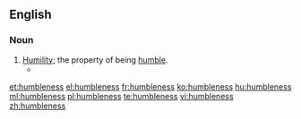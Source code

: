 ==English==

===Noun===
{{en-noun|-}}

# [[humility|Humility]]; the property of being [[humble]].
#*{{quote-book|year=1918|author={{w|W. B. Maxwell}}
|title=The Mirror and the Lamp
|chapter=2|url=http://openlibrary.org/works/OL1097634W
|passage=''That'' the young Mr. Churchills liked—but they did not like him coming round of an evening and drinking weak whisky-and-water while he held forth on railway debentures and corporation loans. Mr. Barrett, however, by fawning and flattery, seemed to be able to make not only Mrs. Churchill but everyone else do what he desired. And if the arts of '''humbleness''' failed him, he overcame you by sheer impudence.}}

[[et:humbleness]]
[[el:humbleness]]
[[fr:humbleness]]
[[ko:humbleness]]
[[hu:humbleness]]
[[ml:humbleness]]
[[pl:humbleness]]
[[te:humbleness]]
[[vi:humbleness]]
[[zh:humbleness]]